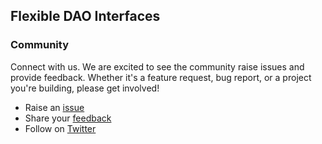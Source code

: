
## Flexible DAO Interfaces

### Community 

Connect with us. We are excited to see the community raise issues and provide feedback. Whether it's a feature request, bug report, or a project you're building, please get involved!

- Raise an [issue](https://github.com/public-assembly/dao-utils/issues/new)
- Share your [feedback](https://github.com/public-assembly/dao-utils/discussions/new?category=feedback)
- Follow on [Twitter](https://twitter.com/pblcasmbly)

